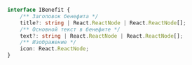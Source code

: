 
<Props of={BenefitsIcons} />

``` typescript

interface IBenefit {
    /** Заголовок бенефита */
    title?: string | React.ReactNode | React.ReactNode[];
    /** Основной текст в бенефите */
    text?: string | React.ReactNode | React.ReactNode[];
    /** Изображение */
    icon: React.ReactNode;
}

```
